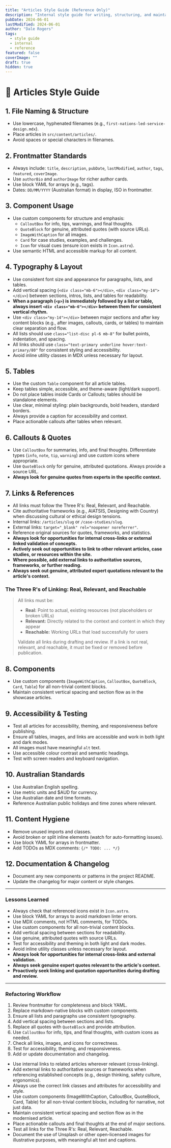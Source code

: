 ```yaml
---
title: "Articles Style Guide (Reference Only)"
description: "Internal style guide for writing, structuring, and maintaining articles. Not for publication."
pubDate: 2024-06-01
lastModified: 2024-06-01
author: "Dale Rogers"
tags:
  - style guide
  - internal
  - reference
featured: false
coverImage: ""
draft: true
hidden: true
---
```


<!-- This file is for internal reference only. It should not be displayed as an article or included in site search, navigation, or feeds. -->

# 📝 Articles Style Guide

## 1. File Naming & Structure

- Use lowercase, hyphenated filenames (e.g., `first-nations-led-service-design.mdx`).
- Place articles in `src/content/articles/`.
- Avoid spaces or special characters in filenames.

## 2. Frontmatter Standards

- Always include: `title`, `description`, `pubDate`, `lastModified`, `author`, `tags`, `featured`, `coverImage`.
- Use `authorBio` and `authorImage` for richer author cards.
- Use block YAML for arrays (e.g., tags).
- Dates: `DD/MM/YYYY` (Australian format) in display, ISO in frontmatter.

## 3. Component Usage

- Use custom components for structure and emphasis:
  - `CalloutBox` for info, tips, warnings, and final thoughts.
  - `QuoteBlock` for genuine, attributed quotes (with source URLs).
  - `ImageWithCaption` for all images.
  - `Card` for case studies, examples, and challenges.
  - `Icon` for visual cues (ensure icon exists in `Icon.astro`).
- Use semantic HTML and accessible markup for all content.

## 4. Typography & Layout

- Use consistent font size and appearance for paragraphs, lists, and tables.
- Add vertical spacing (`<div class="mb-6"></div>`, `<div class="my-14"></div>`) between sections, intros, lists, and tables for readability.
- **When a paragraph (`<p>`) is immediately followed by a list or table, always insert `<div class="mb-6"></div>` between them for consistent vertical rhythm.**
- Use `<div class="my-14"></div>` between major sections and after key content blocks (e.g., after images, callouts, cards, or tables) to maintain clear separation and flow.
- All lists should use `class="list-disc pl-6 mb-8"` for bullet points, indentation, and spacing.
- All links should use `class="text-primary underline hover:text-primary/80"` for consistent styling and accessibility.
- Avoid inline utility classes in MDX unless necessary for layout.

## 5. Tables

- Use the custom `Table` component for all article tables.
- Keep tables simple, accessible, and theme-aware (light/dark support).
- Do not place tables inside Cards or Callouts; tables should be standalone elements.
- Use clear, minimal styling: plain backgrounds, bold headers, standard borders.
- Always provide a caption for accessibility and context.
- Place actionable callouts after tables when relevant.

## 6. Callouts & Quotes

- Use `CalloutBox` for summaries, info, and final thoughts. Differentiate types (`info`, `note`, `tip`, `warning`) and use custom icons where appropriate.
- Use `QuoteBlock` only for genuine, attributed quotations. Always provide a source URL.
- **Always look for genuine quotes from experts in the specific context.**

## 7. Links & References

- All links must follow the Three R's: Real, Relevant, and Reachable.
- Cite authoritative frameworks (e.g., AIATSIS, Designing with Country) when discussing cultural or ethical design tensions.
- Internal links: `/articles/slug` or `/case-studies/slug`.
- External links: `target="_blank" rel="noopener noreferrer"`.
- Reference original sources for quotes, frameworks, and statistics.
- **Always look for opportunities for internal cross-links or external linked validation of concepts.**
- **Actively seek out opportunities to link to other relevant articles, case studies, or resources within the site.**
- **Where possible, add external links to authoritative sources, frameworks, or further reading.**
- **Always seek out genuine, attributed expert quotations relevant to the article's context.**

### The Three R's of Linking: Real, Relevant, and Reachable

> All links must be:
>
> - **Real:** Point to actual, existing resources (not placeholders or broken URLs)
> - **Relevant:** Directly related to the context and content in which they appear
> - **Reachable:** Working URLs that load successfully for users
>
> Validate all links during drafting and review. If a link is not real, relevant, and reachable, it must be fixed or removed before publication.

## 8. Components

- Use custom components (`ImageWithCaption`, `CalloutBox`, `QuoteBlock`, `Card`, `Table`) for all non-trivial content blocks.
- Maintain consistent vertical spacing and section flow as in the showcase articles.

## 9. Accessibility & Testing

- Test all articles for accessibility, theming, and responsiveness before publishing.
- Ensure all tables, images, and links are accessible and work in both light and dark modes.
- All images must have meaningful `alt` text.
- Use accessible colour contrast and semantic headings.
- Test with screen readers and keyboard navigation.

## 10. Australian Standards

- Use Australian English spelling.
- Use metric units and $AUD for currency.
- Use Australian date and time formats.
- Reference Australian public holidays and time zones where relevant.

## 11. Content Hygiene

- Remove unused imports and classes.
- Avoid broken or split inline elements (watch for auto-formatting issues).
- Use block YAML for arrays in frontmatter.
- Add TODOs as MDX comments: `{/* TODO: ... */}`

## 12. Documentation & Changelog

- Document any new components or patterns in the project README.
- Update the changelog for major content or style changes.

---

### Lessons Learned

- Always check that referenced icons exist in `Icon.astro`.
- Use block YAML for arrays to avoid markdown linter errors.
- Use MDX comments, not HTML comments, for TODOs.
- Use custom components for all non-trivial content blocks.
- Add vertical spacing between sections for readability.
- Use genuine, attributed quotes with source URLs.
- Test for accessibility and theming in both light and dark modes.
- Avoid inline utility classes unless necessary for layout.
- **Always look for opportunities for internal cross-links and external validation.**
- **Always seek genuine expert quotes relevant to the article's context.**
- **Proactively seek linking and quotation opportunities during drafting and review.**

---

### Refactoring Workflow

1. Review frontmatter for completeness and block YAML.
2. Replace markdown-native blocks with custom components.
3. Ensure all lists and paragraphs use consistent typography.
4. Add vertical spacing between sections and lists.
5. Replace all quotes with `QuoteBlock` and provide attribution.
6. Use `CalloutBox` for info, tips, and final thoughts, with custom icons as needed.
7. Check all links, images, and icons for correctness.
8. Test for accessibility, theming, and responsiveness.
9. Add or update documentation and changelog.

- Use internal links to related articles wherever relevant (cross-linking).
- Add external links to authoritative sources or frameworks when referencing established concepts (e.g., design thinking, safety culture, ergonomics).
- Always use the correct link classes and attributes for accessibility and style.
- Use custom components (ImageWithCaption, CalloutBox, QuoteBlock, Card, Table) for all non-trivial content blocks, including for narrative, not just data.
- Maintain consistent vertical spacing and section flow as in the modernised article.
- Place actionable callouts and final thoughts at the end of major sections.
- Test all links for the Three R's: Real, Relevant, Reachable.
- Document the use of Unsplash or other open-licensed images for illustrative purposes, with meaningful alt text and captions.

